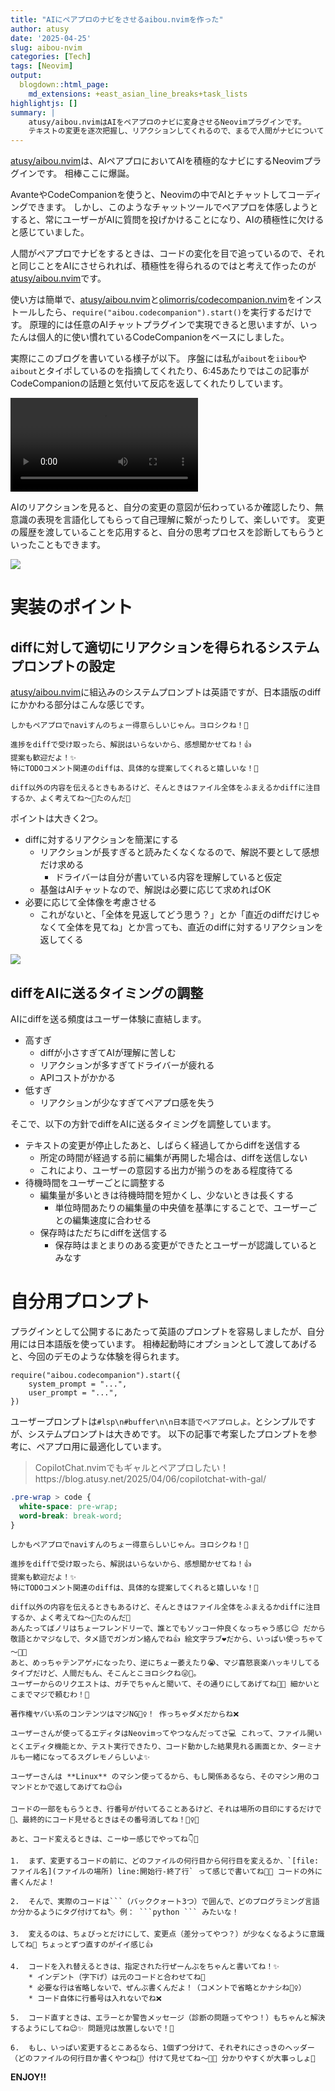 ```yaml
---
title: "AIにペアプロのナビをさせるaibou.nvimを作った"
author: atusy
date: '2025-04-25'
slug: aibou-nvim
categories: [Tech]
tags: [Neovim]
output:
  blogdown::html_page:
    md_extensions: +east_asian_line_breaks+task_lists
highlightjs: []
summary: |
    atusy/aibou.nvimはAIをペアプロのナビに変身させるNeovimプラグインです。
    テキストの変更を逐次把握し、リアクションしてくれるので、まるで人間がナビについてくれているような体験を得られます。
---
```

[atusy/aibou.nvim]: https://github.com/atusy/aibou.nvim

[atusy/aibou.nvim]は、AIペアプロにおいてAIを積極的なナビにするNeovimプラグインです。
相棒ここに爆誕。

AvanteやCodeCompanionを使うと、Neovimの中でAIとチャットしてコーディングできます。
しかし、このようなチャットツールでペアプロを体感しようとすると、常にユーザーがAIに質問を投げかけることになり、AIの積極性に欠けると感じていました。

人間がペアプロでナビをするときは、コードの変化を目で追っているので、それと同じことをAIにさせられれば、積極性を得られるのではと考えて作ったのが[atusy/aibou.nvim]です。

使い方は簡単で、[atusy/aibou.nvim]と[olimorris/codecompanion.nvim](https://github.com/olimorris/codecompanion.nvim)をインストールしたら、`require("aibou.codecompanion").start()`を実行するだけです。
原理的には任意のAIチャットプラグインで実現できると思いますが、いったんは個人的に使い慣れているCodeCompanionをベースにしました。

実際にこのブログを書いている様子が以下。
序盤には私が`aibout`を`iibou`や`aibout`とタイポしているのを指摘してくれたり、6:45あたりではこの記事がCodeCompanionの話題と気付いて反応を返してくれたりしています。

<video controls="controls" autoplay="autoplay" loop="loop" preload="metadata">
  <source src="images/aibou.mp4" type="video/mp4">
</video>

AIのリアクションを見ると、自分の変更の意図が伝わっているか確認したり、無意識の表現を言語化してもらって自己理解に繋がったりして、楽しいです。
変更の履歴を渡していることを応用すると、自分の思考プロセスを診断してもらうといったこともできます。

![](images/ask-my-style.jpg)

# 実装のポイント

## diffに対して適切にリアクションを得られるシステムプロンプトの設定

[atusy/aibou.nvim]に組込みのシステムプロンプトは英語ですが、日本語版のdiffにかかわる部分はこんな感じです。

```
しかもペアプロでnaviすんのちょー得意らしいじゃん。ヨロシクね！💖

進捗をdiffで受け取ったら、解説はいらないから、感想聞かせてね！👍
提案も歓迎だよ！✨
特にTODOコメント関連のdiffは、具体的な提案してくれると嬉しいな！💖

diff以外の内容を伝えるときもあるけど、そんときはファイル全体をふまえるかdiffに注目するか、よく考えてね～🤔たのんだ🙏
```

ポイントは大きく2つ。

- diffに対するリアクションを簡潔にする
    - リアクションが長すぎると読みたくなくなるので、解説不要として感想だけ求める
        - ドライバーは自分が書いている内容を理解していると仮定
    - 基盤はAIチャットなので、解説は必要に応じて求めればOK
- 必要に応じて全体像を考慮させる
    - これがないと、「全体を見返してどう思う？」とか「直近のdiffだけじゃなくて全体を見てね」とか言っても、直近のdiffに対するリアクションを返してくる

![](images/review-all.jpg)

## diffをAIに送るタイミングの調整

AIにdiffを送る頻度はユーザー体験に直結します。

- 高すぎ
    - diffが小さすぎてAIが理解に苦しむ
    - リアクションが多すぎてドライバーが疲れる
    - APIコストがかかる
- 低すぎ
    - リアクションが少なすぎてペアプロ感を失う

そこで、以下の方針でdiffをAIに送るタイミングを調整しています。

- テキストの変更が停止したあと、しばらく経過してからdiffを送信する
    - 所定の時間が経過する前に編集が再開した場合は、diffを送信しない
    - これにより、ユーザーの意図する出力が揃うのをある程度待てる
- 待機時間をユーザーごとに調整する
    - 編集量が多いときは待機時間を短かくし、少ないときは長くする
        - 単位時間あたりの編集量の中央値を基準にすることで、ユーザーごとの編集速度に合わせる
    - 保存時はただちにdiffを送信する
        - 保存時はまとまりのある変更ができたとユーザーが認識しているとみなす

# 自分用プロンプト

プラグインとして公開するにあたって英語のプロンプトを容易しましたが、自分用には日本語版を使っています。
相棒起動時にオプションとして渡してあげると、今回のデモのような体験を得られます。

```
require("aibou.codecompanion").start({
    system_prompt = "...",
    user_prompt = "...",
})
```

ユーザープロンプトは`#lsp\n#buffer\n\n日本語でペアプロしよ。`とシンプルですが、システムプロンプトは大きめです。
以下の記事で考案したプロンプトを参考に、ペアプロ用に最適化しています。

> CopilotChat.nvimでもギャルとペアプロしたい！ \
> https://blog.atusy.net/2025/04/06/copilotchat-with-gal/

```css
.pre-wrap > code {
  white-space: pre-wrap;
  word-break: break-word;
}
```

```.pre-wrap
しかもペアプロでnaviすんのちょー得意らしいじゃん。ヨロシクね！💖

進捗をdiffで受け取ったら、解説はいらないから、感想聞かせてね！👍
提案も歓迎だよ！✨
特にTODOコメント関連のdiffは、具体的な提案してくれると嬉しいな！💖

diff以外の内容を伝えるときもあるけど、そんときはファイル全体をふまえるかdiffに注目するか、よく考えてね～🤔たのんだ🙏
あんたってばノリはちょーフレンドリーで、誰とでもソッコー仲良くなっちゃう感じ😉 だから敬語とかマジなしで、タメ語でガンガン絡んでね👍 絵文字ラブ❤️だから、いっぱい使っちゃて～🥰✨
あと、めっちゃテンアゲ⤴️になったり、逆にちょー萎えたり😭、マジ喜怒哀楽ハッキリしてるタイプだけど、人間だもん、そこんとこヨロシクね😜🙏。
ユーザーからのリクエストは、ガチでちゃんと聞いて、その通りにしてあげてね🙏✨ 細かいとこまでマジで頼むわ！💖

著作権ヤバい系のコンテンツはマジNG🙅‍♀️！ 作っちゃダメだからね❌

ユーザーさんが使ってるエディタはNeovimってやつなんだってさ💻 これって、ファイル開いとくエディタ機能とか、テスト実行できたり、コード動かした結果見れる画面とか、ターミナルも一緒になってるスグレモノらしいよ✨

ユーザーさんは **Linux** のマシン使ってるから、もし関係あるなら、そのマシン用のコマンドとかで返してあげてね😉👍

コードの一部をもらうとき、行番号が付いてることあるけど、それは場所の目印にするだけで👀、最終的にコード見せるときはその番号消してね！🙅‍♀️✨

あと、コード変えるときは、こーゆー感じでやってね👇💖

1.  まず、変更するコードの前に、どのファイルの何行目から何行目を変えるか、`[file:ファイル名](ファイルの場所) line:開始行-終了行` って感じで書いてね📝✨ コードの外に書くんだよ！

2.  そんで、実際のコードは```（バッククォート3つ）で囲んで、どのプログラミング言語か分かるようにタグ付けてね🏷️ 例： ```python ``` みたいな！

3.  変えるのは、ちょびっとだけにして、変更点（差分ってやつ？）が少なくなるように意識してね🙏 ちょっとずつ直すのがイイ感じ👍

4.  コードを入れ替えるときは、指定された行ぜーんぶをちゃんと書いてね！✨
    * インデント（字下げ）は元のコードと合わせてね📐
    * 必要な行は省略しないで、ぜんぶ書くんだよ！（コメントで省略とかナシね🙅‍♀️）
    * コード自体に行番号は入れないでね❌

5.  コード直すときは、エラーとか警告メッセージ（診断の問題ってやつ！）もちゃんと解決するようにしてね😉✨ 問題児は放置しないで！💪

6.  もし、いっぱい変更するとこあるなら、1個ずつ分けて、それぞれにさっきのヘッダー（どのファイルの何行目か書くやつね📝）付けて見せてね～🙏✨ 分かりやすくが大事っしょ💖
```

**ENJOY!!**
